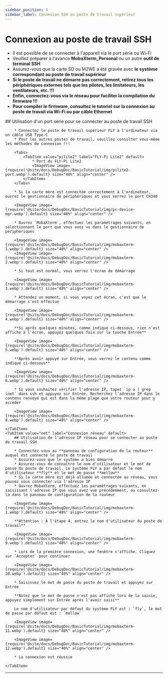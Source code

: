 ```yaml
---
sidebar_position: 3
sidebar_label: Connexion SSH au poste de travail supérieur
---
```


# Connexion au poste de travail SSH


* Il est possible de se connecter à l'appareil via le port série ou Wi-Fi
* Veuillez préparer à l'avance **MobaXterm_Personal** ou un autre **outil de terminal SSH**
* Assurez-vous que la carte SD ou M2WE a été gravée avec **le système correspondant au poste de travail supérieur**
* **Si le poste de travail ne démarre pas correctement, retirez tous les périphériques externes tels que les pilotes, les limitateurs, les ventilateurs, etc. !!!**
* **Enfin, connectez-vous via le réseau pour faciliter la compilation du firmware !!!**
* **Pour compiler le firmware, consultez le tutoriel sur la connexion au poste de travail via Wi-Fi ou par câble Ethernet**

<Tabs>
    <TabItem value="serial" label="Connexion par port série" default>
        ## Utilisation d'un port série pour se connecter au poste de travail SSH

        * Connectez le poste de travail supérieur FLY à l'ordinateur via un câble USB Type-C
        * Pour les autres postes de travail, veuillez consulter vous-même les méthodes de connexion !!!

        <Tabs>
            <TabItem value="pilite2" label="FLY-Pi Lite2" default>
                * Port du FLY-Pi Lite2
                <ImageView image={require('@site/docs/DebugDoc/BasicTutorial/img/pilite2-port.webp').default} size="40%" align="center" />
            </TabItem>
        </Tabs>

        * Si la carte mère est connectée correctement à l'ordinateur, ouvrez le gestionnaire de périphériques et vous verrez le port CH340

        <ImageView image={require('@site/docs/DebugDoc/BasicTutorial/img/pc-device-mgr.webp').default} size="40%" align="center" />

        * Ouvrez `MobaXterm`, effectuez les paramétrages suivants, en sélectionnant le port que vous avez vu dans le gestionnaire de périphériques

        <ImageView image={require('@site/docs/DebugDoc/BasicTutorial/img/mobaxterm-1.webp').default} size="40%" align="center" />
        <ImageView image={require('@site/docs/DebugDoc/BasicTutorial/img/mobaxterm-2.webp').default} size="40%" align="center" />

        * Si tout est normal, vous verrez l'écran de démarrage

        <ImageView image={require('@site/docs/DebugDoc/BasicTutorial/img/mobaxterm-3.webp').default} size="40%" align="center" />

        * Attendez un moment, si vous voyez cet écran, c'est que le démarrage s'est effectué

        <ImageView image={require('@site/docs/DebugDoc/BasicTutorial/img/mobaxterm-4.webp').default} size="40%" align="center" />

        **Si après quelques minutes, comme indiqué ci-dessous, rien n'est affiché à l'écran, appuyez quelques fois sur la touche Entrée**

        <ImageView image={require('@site/docs/DebugDoc/BasicTutorial/img/mobaxterm-5.webp').default} size="40%" align="center" />

        **Après avoir appuyé sur Entrée, vous verrez le contenu comme indiqué ci-dessous**

        <ImageView image={require('@site/docs/DebugDoc/BasicTutorial/img/mobaxterm-6.webp').default} size="40%" align="center" />

        * Si vous souhaitez vérifier l'adresse IP, tapez `ip a | grep inet` dans ssh et appuyez sur Entrée. Recherchez l'adresse IP dans le contenu renvoyé qui est dans la même plage que votre routeur pour y accéder

        <ImageView image={require('@site/docs/DebugDoc/BasicTutorial/img/mobaxterm-8.webp').default} size="40%" align="center" />

    </TabItem>
    <TabItem value="net" label="Connexion réseau" default>
        ## Utilisation de l'adresse IP réseau pour se connecter au poste de travail SSH

        * Connectez-vous au **panneau de configuration de la routeur** auquel est connecté le poste de travail
        * Assurez-vous que le système a bien démarré
        * Assurez-vous de connaître le nom d'utilisateur et le mot de passe du poste de travail. Le système FLY a par défaut le nom d'utilisateur **fly** et le mot de passe **mellow**
        * Si la carte mère est déjà allumée et connectée au réseau, vous pouvez vous connecter via l'adresse IP
        * Ouvrez MobaXterm, effectuez les paramétrages suivants, en saisissant l'adresse IP que vous avez vue précédemment, ou consultez-la dans le panneau de configuration de la routeur

        <ImageView image={require('@site/docs/DebugDoc/BasicTutorial/img/mobaxterm-1.webp').default} size="40%" align="center" />

        **Attention : À l'étape 4, entrez le nom d'utilisateur du poste de travail**

        <ImageView image={require('@site/docs/DebugDoc/BasicTutorial/img/mobaxterm-9.webp').default} size="40%" align="center" />

        * Lors de la première connexion, une fenêtre s'affiche. Cliquez sur `Accepter` pour continuer

        <ImageView image={require('@site/docs/DebugDoc/BasicTutorial/img/mobaxterm-10.webp').default} size="40%" align="center" />

        * Saisissez le mot de passe du poste de travail et appuyez sur Entrée

        **Notez que le mot de passe n'est pas affiché lors de la saisie, appuyez simplement sur Entrée après l'avoir saisi**

        Le nom d'utilisateur par défaut du système FLY est : `fly`, le mot de passe par défaut est : `mellow`

        <ImageView image={require('@site/docs/DebugDoc/BasicTutorial/img/mobaxterm-11.webp').default} size="40%" align="center" />

        <ImageView image={require('@site/docs/DebugDoc/BasicTutorial/img/mobaxterm-12.webp').default} size="40%" align="center" />

        * La connexion est réussie

    </TabItem>
</Tabs>

----
